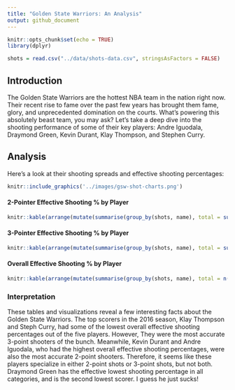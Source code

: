 ```yaml
---
title: "Golden State Warriors: An Analysis"
output: github_document
---
```


```r
knitr::opts_chunk$set(echo = TRUE)
library(dplyr)
```

```r
shots = read.csv("../data/shots-data.csv", stringsAsFactors = FALSE)
```

## Introduction
The Golden State Warriors are the hottest NBA team in the nation right now. Their recent rise to fame over the past few years has brought them fame, glory, and unprecedented domination on the courts. What's powering this absolutely beast team, you may ask? Let's take a deep dive into the shooting performance of some of their key players: Andre Iguodala, Draymond Green, Kevin Durant, Klay Thompson, and Stephen Curry.

## Analysis
Here's a look at their shooting spreads and effective shooting percentages:

```r
knitr::include_graphics('../images/gsw-shot-charts.png')
```

#### 2-Pointer Effective Shooting % by Player
```r
knitr::kable(arrange(mutate(summarise(group_by(shots, name), total = sum(shot_type == "2PT Field Goal"), made = sum(shot_type == "2PT Field Goal" & shot_made_flag == "shot_yes")), perc_made = made / total), desc(perc_made)))
```

#### 3-Pointer Effective Shooting % by Player
```r
knitr::kable(arrange(mutate(summarise(group_by(shots, name), total = sum(shot_type == "3PT Field Goal"), made = sum(shot_type == "3PT Field Goal" & shot_made_flag == "shot_yes")), perc_made = made / total), desc(perc_made)))
```

#### Overall Effective Shooting % by Player
```r
knitr::kable(arrange(mutate(summarise(group_by(shots, name), total = n() , made = sum(shot_made_flag == "shot_yes")), perc_made = made / total), desc(perc_made)))
```

### Interpretation
These tables and visualizations reveal a few interesting facts about the Golden State Warriors. The top scorers in the 2016 season, Klay Thompson and Steph Curry, had some of the lowest overall effective shooting percentages out of the five players. However, They were the most accurate 3-point shooters of the bunch. Meanwhile, Kevin Durant and Andre Iguodala, who had the highest overall effective shooting percentages, were also the most accurate 2-point shooters. Therefore, it seems like these players specialize in either 2-point shots or 3-point shots, but not both. Draymond Green has the effective lowest shooting percentage in all categories, and is the second lowest scorer. I guess he just sucks!